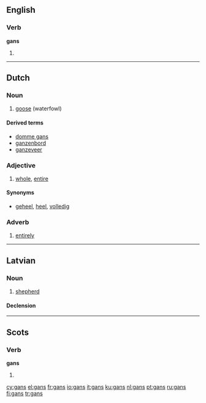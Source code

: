 {{see|Gans}}
==English==

===Verb===
'''gans'''

# {{Geordie}} {{third-person singular of|[[gan]]}}

----

==Dutch==

===Noun===
{{nl-noun|g=f|ganzen|gansje|dimpl=gansjes}}

# [[goose]] (waterfowl)

====Derived terms====
*[[domme gans]] 
*[[ganzenbord]] 
*[[ganzeveer]] 

===Adjective===
{{nl-adj|infl=ganse|-|-}}

# [[whole]], [[entire]]

====Synonyms====
*[[geheel]], [[heel]], [[volledig]]

===Adverb===
{{infl|nl|adverb}}

# [[entirely]]

----

==Latvian==

===Noun===
{{infl|lv|noun|gender=m}}

# [[shepherd]]

====Declension====
{{lv-noun-d1|gan|s}}

----

==Scots==

===Verb===
'''gans'''

# {{third-person singular of|[[gan#Scots|gan]]|lang=Scots}}

[[cy:gans]]
[[el:gans]]
[[fr:gans]]
[[io:gans]]
[[it:gans]]
[[ku:gans]]
[[nl:gans]]
[[pt:gans]]
[[ru:gans]]
[[fi:gans]]
[[tr:gans]]